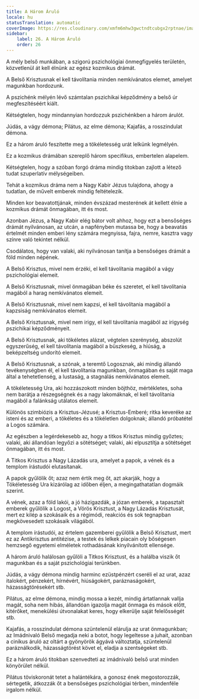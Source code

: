 ```yaml
---
title: A Három Áruló
locale: hu
statusTranslation: automatic
coverImage: https://res.cloudinary.com/xmfm6mhw3gwctndtcubgx2rptnae/image/upload/v1741354419/small_cover_la_gran_rebelion_28716e29d2.webp
sidebar:
    label: 26. A Három Áruló
    order: 26
---
```

A mély belső munkában, a szigorú pszichológiai önmegfigyelés területén, közvetlenül át kell élnünk az egész kozmikus drámát.

A Belső Krisztusnak el kell távolítania minden nemkívánatos elemet, amelyet magunkban hordozunk.

A pszichénk mélyén lévő számtalan pszichikai képződmény a belső úr megfeszítéséért kiált.

Kétségtelen, hogy mindannyian hordozzuk pszichénkben a három árulót.

Júdás, a vágy démona; Pilátus, az elme démona; Kajafás, a rosszindulat démona.

Ez a három áruló feszítette meg a tökéletesség urát lelkünk legmélyén.

Ez a kozmikus drámában szereplő három specifikus, embertelen alapelem.

Kétségtelen, hogy a szóban forgó dráma mindig titokban zajlott a létező tudat szuperlatív mélységeiben.

Tehát a kozmikus dráma nem a Nagy Kabir Jézus tulajdona, ahogy a tudatlan, de művelt emberek mindig feltételezik.

Minden kor beavatottjának, minden évszázad mesterének át kellett élnie a kozmikus drámát önmagában, itt és most.

Azonban Jézus, a Nagy Kabir elég bátor volt ahhoz, hogy ezt a bensőséges drámát nyilvánosan, az utcán, a napfényben mutassa be, hogy a beavatás értelmét minden emberi lény számára megnyissa, fajra, nemre, kasztra vagy színre való tekintet nélkül.

Csodálatos, hogy van valaki, aki nyilvánosan tanítja a bensőséges drámát a föld minden népének.

A Belső Krisztus, mivel nem érzéki, el kell távolítania magából a vágy pszichológiai elemeit.

A Belső Krisztusnak, mivel önmagában béke és szeretet, el kell távolítania magából a harag nemkívánatos elemeit.

A Belső Krisztusnak, mivel nem kapzsi, el kell távolítania magából a kapzsiság nemkívánatos elemeit.

A Belső Krisztusnak, mivel nem irigy, el kell távolítania magából az irigység pszichikai képződményeit.

A Belső Krisztusnak, aki tökéletes alázat, végtelen szerénység, abszolút egyszerűség, el kell távolítania magából a büszkeség, a hiúság, a beképzeltség undorító elemeit.

A Belső Krisztusnak, a szónak, a teremtő Logosznak, aki mindig állandó tevékenységben él, el kell távolítania magunkban, önmagában és saját maga által a tehetetlenség, a lustaság, a stagnálás nemkívánatos elemeit.

A tökéletesség Ura, aki hozzászokott minden böjthöz, mértékletes, soha nem barátja a részegségnek és a nagy lakomáknak, el kell távolítania magából a falánkság utálatos elemeit.

Különös szimbiózis a Krisztus-Jézusé; a Krisztus-Emberé; ritka keveréke az isteni és az emberi, a tökéletes és a tökéletlen dolgoknak; állandó próbatétel a Logos számára.

Az egészben a legérdekesebb az, hogy a titkos Krisztus mindig győztes; valaki, aki állandóan legyőzi a sötétséget; valaki, aki elpusztítja a sötétséget önmagában, itt és most.

A Titkos Krisztus a Nagy Lázadás ura, amelyet a papok, a vének és a templom írástudói elutasítanak.

A papok gyűlölik őt; azaz nem értik meg őt, azt akarják, hogy a Tökéletesség Ura kizárólag az időben éljen, a megingathatatlan dogmáik szerint.

A vének, azaz a föld lakói, a jó házigazdák, a józan emberek, a tapasztalt emberek gyűlölik a Logost, a Vörös Krisztust, a Nagy Lázadás Krisztusát, mert ez kilép a szokásaik és a régimódi, reakciós és sok tegnapban megkövesedett szokásaik világából.

A templom írástudói, az értelem gazemberei gyűlölik a Belső Krisztust, mert ez az Antikrisztus antitézise, a testek és lelkek piacain oly bőségesen hemzsegő egyetemi elméletek rothadásának kinyilvánított ellensége.

A három áruló halálosan gyűlöli a Titkos Krisztust, és a halálba viszik őt magunkban és a saját pszichológiai terünkben.

Júdás, a vágy démona mindig harminc ezüstpénzért cseréli el az urat, azaz italokért, pénzekért, hírnévért, hiúságokért, paráznaságokért, házasságtörésekért stb.

Pilátus, az elme démona, mindig mossa a kezét, mindig ártatlannak vallja magát, soha nem hibás, állandóan igazolja magát önmaga és mások előtt, kitérőket, menekülési útvonalakat keres, hogy elkerülje saját felelősségét stb.

Kajafás, a rosszindulat démona szüntelenül elárulja az urat önmagunkban; az Imádnivaló Belső megadja neki a botot, hogy legeltesse a juhait, azonban a cinikus áruló az oltárt a gyönyörök ágyává változtatja, szüntelenül paráználkodik, házasságtörést követ el, eladja a szentségeket stb.

Ez a három áruló titokban szenvedteti az imádnivaló belső urat minden könyörület nélkül.

Pilátus töviskoronát tetet a halántékára, a gonosz ének megostorozzák, sértegetik, átkozzák őt a bensőséges pszichológiai térben, mindenféle irgalom nélkül.

